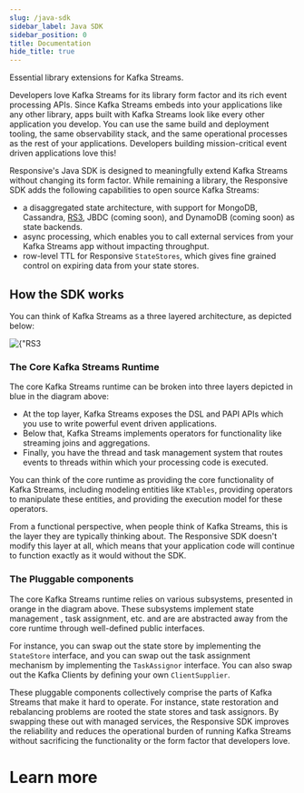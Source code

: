```yaml
---
slug: /java-sdk
sidebar_label: Java SDK
sidebar_position: 0
title: Documentation
hide_title: true
---
```



<div className={'flex flex-col text-center items-center text-4xl font-heading'}>
    Essential library extensions for Kafka Streams<span className={'text-orange-500'}>.</span>
</div>

Developers love Kafka Streams for its library form factor and its rich event processing APIs. Since Kafka Streams
embeds into your applications like any other library, apps built with Kafka Streams look like every other
application you develop. You can use the same build and deployment tooling, the same observability stack, and the same
operational processes as the rest of your applications. Developers building mission-critical event driven applications
love this!

Responsive's Java SDK is designed to meaningfully extend Kafka Streams without changing its form factor. While
remaining a library, the Responsive SDK adds the following capabilities to open source Kafka Streams:

* a disaggregated state architecture, with support for MongoDB, Cassandra, [RS3](/storage/rs3), JBDC (coming soon), and
DynamoDB (coming soon) as state backends.
* async processing, which enables you to call external services from your Kafka Streams app without impacting throughput.
* row-level TTL for Responsive `StateStores`, which gives fine grained control on expiring data from your state stores.

## How the SDK works

You can think of Kafka Streams as a three layered architecture, as depicted below:

<div className={'flex mb-4 mx-auto w-3/4'}>
    <img
        alt={"RS3 architecture"}
        src={require('/static/img/docs/java-sdk/kafka-stream-architecture.png').default}
    />
</div>

### The Core Kafka Streams Runtime

The core Kafka Streams runtime can be broken into three layers depicted in blue in the diagram above:

- At the top layer, Kafka Streams exposes the DSL and PAPI APIs which you use to write powerful event driven
applications.
- Below that, Kafka Streams implements operators for functionality like streaming joins and aggregations.
- Finally, you have the thread and task management system that routes events to threads within which your processing
code is executed.

You can think of the core runtime as providing the core functionality of Kafka Streams, including modeling entities
like `KTables`, providing operators to manipulate these entities, and providing the execution model for these operators.

From a functional perspective, when people think of Kafka Streams, this is the layer they are typically thinking about.
The Responsive SDK doesn't modify this layer at all, which means that your application code will continue to function
exactly as it would without the SDK.

### The Pluggable components

The core Kafka Streams runtime relies on various subsystems, presented in orange in the diagram above. These subsystems
implement state management , task assignment, etc. and are are abstracted away from the core runtime through
well-defined public interfaces.

For instance, you can swap out the state store by implementing the `StateStore` interface, and you can swap out the
task assignment mechanism by implementing the `TaskAssignor` interface. You can also swap out the Kafka Clients by
defining your own `ClientSupplier`.

These pluggable components collectively comprise the parts of Kafka Streams that make it hard to operate. For instance,
state restoration and rebalancing problems are rooted the state stores and task assignors. By swapping these out with
managed services, the Responsive SDK improves the reliability and reduces the operational burden of running Kafka Streams
without sacrificing the functionality or the form factor that developers love.

# Learn more

<DocCardList />